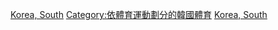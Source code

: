 {{Commons category|Fencing in South Korea}}
[[Category:各國擊劍|Korea, South]]
[[Category:依體育運動劃分的韓國體育|Category:依體育運動劃分的韓國體育]]
[[Category:亞洲擊劍|Korea, South]]